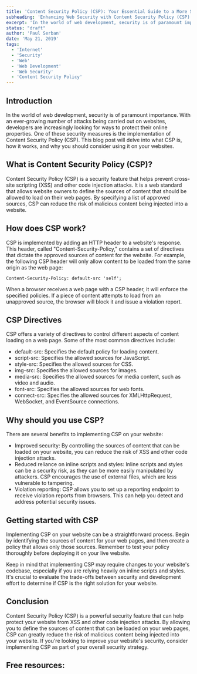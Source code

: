 ```yaml
---
title: 'Content Security Policy (CSP): Your Essential Guide to a More Secure Web'
subheading: 'Enhancing Web Security with Content Security Policy (CSP)'
excerpt: 'In the world of web development, security is of paramount importance. With an ever-growing number of attacks being carried out on websites, developers are increasingly looking for ways to protect their online properties. One of these security measures is the implementation of Content Security Policy (CSP). This blog post will delve into what CSP is, how it works, and why you should consider using it on your websites.'
status: "draft"
author: 'Paul Serban'
date: 'May 21, 2019'
tags:
  - 'Internet'
  - 'Security'
  - 'Web'
  - 'Web Development'
  - 'Web Security'
  - 'Content Security Policy'
---
```


## Introduction

In the world of web development, security is of paramount importance. With an ever-growing number of attacks being carried out on websites, developers are increasingly looking for ways to protect their online properties. One of these security measures is the implementation of Content Security Policy (CSP). This blog post will delve into what CSP is, how it works, and why you should consider using it on your websites.

## What is Content Security Policy (CSP)?

Content Security Policy (CSP) is a security feature that helps prevent cross-site scripting (XSS) and other code injection attacks. It is a web standard that allows website owners to define the sources of content that should be allowed to load on their web pages. By specifying a list of approved sources, CSP can reduce the risk of malicious content being injected into a website.

## How does CSP work?

CSP is implemented by adding an HTTP header to a website's response. This header, called "Content-Security-Policy," contains a set of directives that dictate the approved sources of content for the website. For example, the following CSP header will only allow content to be loaded from the same origin as the web page:

```shell
Content-Security-Policy: default-src 'self';
```

When a browser receives a web page with a CSP header, it will enforce the specified policies. If a piece of content attempts to load from an unapproved source, the browser will block it and issue a violation report.

## CSP Directives

CSP offers a variety of directives to control different aspects of content loading on a web page. Some of the most common directives include:

- default-src: Specifies the default policy for loading content.
- script-src: Specifies the allowed sources for JavaScript.
- style-src: Specifies the allowed sources for CSS.
- img-src: Specifies the allowed sources for images.
- media-src: Specifies the allowed sources for media content, such as video and audio.
- font-src: Specifies the allowed sources for web fonts.
- connect-src: Specifies the allowed sources for XMLHttpRequest, WebSocket, and EventSource connections.

## Why should you use CSP?

There are several benefits to implementing CSP on your website:

- Improved security: By controlling the sources of content that can be loaded on your website, you can reduce the risk of XSS and other code injection attacks.
- Reduced reliance on inline scripts and styles: Inline scripts and styles can be a security risk, as they can be more easily manipulated by attackers. CSP encourages the use of external files, which are less vulnerable to tampering.
- Violation reporting: CSP allows you to set up a reporting endpoint to receive violation reports from browsers. This can help you detect and address potential security issues.

## Getting started with CSP

Implementing CSP on your website can be a straightforward process. Begin by identifying the sources of content for your web pages, and then create a policy that allows only those sources. Remember to test your policy thoroughly before deploying it on your live website.

Keep in mind that implementing CSP may require changes to your website's codebase, especially if you are relying heavily on inline scripts and styles. It's crucial to evaluate the trade-offs between security and development effort to determine if CSP is the right solution for your website.

## Conclusion

Content Security Policy (CSP) is a powerful security feature that can help protect your website from XSS and other code injection attacks. By allowing you to define the sources of content that can be loaded on your web pages, CSP can greatly reduce the risk of malicious content being injected into your website. If you're looking to improve your website's security, consider implementing CSP as part of your overall security strategy.



## Free resources:
<Link href="https://web.dev/why-https-matters/" label="web.dev - Why HTTPS Matters" isInternal={false}/>
<Link href="https://en.wikipedia.org/wiki/OWASP" label="Wikipedia - OWASP" isInternal={false}/>
<Link href="https://github.com/0xRadi/OWASP-Web-Checklist" label="github.com - OWASP Web Application Security Testing Checklist" isInternal={false}/>
<Link href="https://sucuri.net/guides/owasp-top-10-security-vulnerabilities-2020/" label="securi.net - OWASP Top 10 Security Risks" isInternal={false}/>
<Link href="https://cheatsheetseries.owasp.org/cheatsheets/AJAX_Security_Cheat_Sheet.html" label="cheatsheetseries.owasp.org - OWASP Cheatsheets" isInternal={false}/>
<Link href="https://developer.mozilla.org/en-US/docs/Web/HTTP/CSP" label="mdn.org - Content Security Policy (CSP)" isInternal={false}/>
<Link href="https://www.youtube.com/playlist?list=PLH8n_ayg-60J9i3nsLybper-DR3zJw6Z5" label="youtube.com - OWASP ZAP Step-by-Step Tutorial" isInternal={false}/>